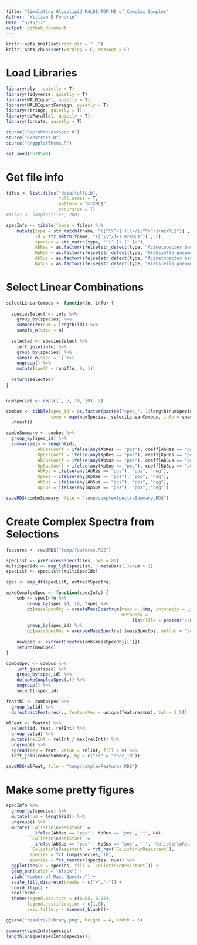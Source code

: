 ```yaml
---
title: "Simulating Glycolipid MALDI-TOF-MS of Complex Samples"
Author: "William E Fondrie"
Date: "5/15/17"
output: github_document
---
```


```r
knitr::opts_knit$set(root.dir = "..")
knitr::opts_chunk$set(warning = F, message = F)
```

# Load Libraries

```r
library(plyr, quietly = T)
library(tidyverse, quietly = T)
library(MALDIquant, quietly = T)
library(MALDIquantForeign, quietly = T)
library(stringr, quietly = T)
library(doParallel, quietly = T)
library(forcats, quietly = T)

source("R/preProcessSpec.R")
source("R/extract.R")
source("R/ggplotTheme.R")

set.seed(6578548)    
```

# Get file info

```r
files <- list.files("data/fullLib", 
                    full.names = T, 
                    pattern = "mzXML$",
                    recursive = T)
#files <- sample(files, 200)

specInfo <- tibble(fname = files) %>%
    mutate(type = str_match(fname, "([^\\^/]+)[\\/][^\\^/]+mzXML$")[ , 2],
           id = str_match(fname, "([^\\^/]+).mzXML$")[ , 2],
           species = str_match(type, "^[^ ]+ [^ ]+"),
           AbRes = as.factor(ifelse(str_detect(type, "Acinetobacter baumannii - res"), "pos", "neg")),
           KpRes = as.factor(ifelse(str_detect(type, "Klebsiella pneumoniae - res"), "pos", "neg")),
           AbSus = as.factor(ifelse(str_detect(type, "Acinetobacter baumannii - sen"), "pos", "neg")),
           KpSus = as.factor(ifelse(str_detect(type, "Klebsiella pneumoniae - sen"), "pos", "neg")))

```

# Select Linear Combinations

```r
selectLinearCombos <- function(n, info) {
  
  speciesSelect <- info %>%
    group_by(species) %>%
    summarize(num = length(id)) %>%
    sample_n(size = n)
  
  selected <- speciesSelect %>%
    left_join(info) %>%
    group_by(species) %>%
    sample_n(size = 1) %>%
    ungroup() %>%
    mutate(coeff = runif(n, 0, 1))
  
  return(selected)
}


numSpecies <- rep(c(1, 5, 10, 20), 2)

combos <- tibble(spec_id = as.factor(paste0("spec_", 1:length(numSpecies))),
                 comp = map(numSpecies, selectLinearCombos, info = specInfo)) %>%
  unnest()

comboSummary <- combos %>%
  group_by(spec_id) %>%
  summarize(n = length(id),
            AbResCoeff = ifelse(any(AbRes == "pos"), coeff[AbRes == "pos"], 0),
            KpResCoeff = ifelse(any(KpRes == "pos"), coeff[KpRes == "pos"], 0),
            AbSusCoeff = ifelse(any(AbSus == "pos"), coeff[AbSus == "pos"], 0),
            KpSusCoeff = ifelse(any(KpSus == "pos"), coeff[KpSus == "pos"], 0),
            AbRes = ifelse(any(AbRes == "pos"), "pos", "neg"),
            KpRes = ifelse(any(KpRes == "pos"), "pos", "neg"),
            AbSus = ifelse(any(AbSus == "pos"), "pos", "neg"),
            KpSus = ifelse(any(KpSus == "pos"), "pos", "neg"))

saveRDS(comboSummary, file = "temp/complexSpectraSummary.RDS")
```

# Create Complex Spectra from Selections

```r
features <- readRDS("temp/features.RDS")

specList <- preProcessSpec(files, hws = 80)
multiSpecIdx <- map_lgl(specList, ~ metaData(.)$num > 1)
specList <- specList[!multiSpecIdx]

spec <- map_df(specList, extractSpectra)

makeComplexSpec <- function(specInfo) {
    cmb <- specInfo %>%
        group_by(spec_id, id, type) %>%
        do(massSpecObj = createMassSpectrum(mass = .$mz, intensity = .$relInt, 
                                            metaData = 
                                                list(file = paste0("/cmb/", .$spec_id[1], ".mzXML")))) %>%
        group_by(spec_id) %>%
        do(massSpecObj = averageMassSpectra(.$massSpecObj, method = "sum"))
    
    newSpec <- extractSpectra(cmb$massSpecObj[[1]])
    return(newSpec)
}

comboSpec <- combos %>%
    left_join(spec) %>%
    group_by(spec_id) %>%
    do(makeComplexSpec(.)) %>%
    ungroup() %>%
    select(-spec_id)

feattbl <- comboSpec %>%
  group_by(id) %>%
  do(extractFeatures(., featureVec = unique(features$mz), tol = 2.5))

mlFeat <- feattbl %>%
  select(id, feat, relInt) %>%
  group_by(id) %>%
  mutate(relInt = relInt / max(relInt)) %>%
  ungroup() %>%
  spread(key = feat, value = relInt, fill = 0) %>%
  left_join(comboSummary, by = c("id" = "spec_id")) 

saveRDS(mlFeat, file = "temp/complexFeatures.RDS")
```


# Make some pretty figures

```r
specInfo %>% 
  group_by(species) %>%
  mutate(num = length(id)) %>%
  ungroup() %>%
  mutate(`Colistin\nResistant` = 
           ifelse(AbRes == "pos" | KpRes == "pos", "+", NA),
         `Colistin\nResistant` = 
           ifelse(AbSus == "pos" | KpSus == "pos", "-", `Colistin\nResistant`),
         `Colistin\nResistant` = fct_rev(`Colistin\nResistant`),
         species = fct_lump(species, 10),
         species = fct_reorder(species, num)) %>%
  ggplot(aes(x = species, fill = `Colistin\nResistant`)) +
  geom_bar(color = "black") +
  ylab("Number of Mass Spectra") +
  scale_fill_discrete(breaks = c("+","-")) +
  coord_flip() +
  coolTheme +
  theme(legend.position = c(0.95, 0.05),
        legend.justification = c(1,0),
        axis.title.y = element_blank())

ggsave("results/library.png", height = 4, width = 6)

summary(specInfo$species)
length(unique(specInfo$species))
```


